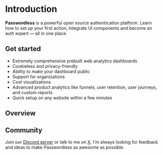 
# Introduction

**Passwordless** is a powerful open source authentication platform. Learn how to set up your first action, integrate UI components and become an auth expert — all in one place.

## Get started

- Extremely comprehensive prebuilt web analytics dashboards
- Cookieless and privacy-friendly
- Ability to make your dashboard public
- Support for organizations
- Cool visualizations
- Advanced product analytics like funnels, user retention, user journeys, and custom reports
- Quick setup on any website within a few minutes

## Overview

## Community

Join our [Discord server](https://discord.gg/DEhGb4hYBj) or talk to me on [X](https://x.com/mpraski96). I'm always looking for feedback and ideas to make Passwordless as awesome as possible.
